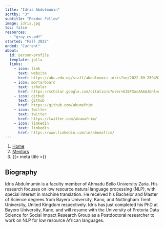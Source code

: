 ```yaml
---
title: "Idris Abdulmunin"
sortby: "3"
subtitle: "Posdoc Fellow"
image: idris.jpg
toc: false
resources: 
  - "gray_cv.pdf"
started: "Fall 2022"
ended: "Current"
about:
  id: person-profile
  template: jolla
  links:
    - icon: link
      text: website
      href: https://abu.edu.ng/staff/abdulmumin-idris?vn/2022-09-259493.html
    - icon: mortarboard
      text: scholar
      href: https://scholar.google.com/citations?user=UJBFXaoAAAAJ&hl=en&oi=ao
    - icon: github
      text: github
      href: https://github.com/abumafrim
    - icon: twitter
      text: twitter
      href: https://twitter.com/abumafrim/
    - icon: linkedin
      text: linkedin
      href: https://www.linkedin.com/in/abumafrim/
---
```


```{=html}
<nav aria-label="breadcrumb">
  <ol class="breadcrumb">
    <li class="breadcrumb-item"><a href="../../index.html">Home</a></li>
    <li class="breadcrumb-item"><a href="../../mentors.html">Mentors</a></li>
    <li class="breadcrumb-item active" aria-current="page">{{< meta title >}}</li>
  </ol>
</nav>
```

:::{#person-profile}
:::

## Biography
Idris Abdulmumin is a faculty member of Ahmadu Bello University Zaria. His research focuses on low resource natural language processing (NLP), with special interest in machine translation. He received his Bachelor and Master of Science degrees from Bayero University, Kano, and Nottingham Trent University, United Kingdom respectively. Idris has just completed his PhD at Bayero University, Kano, and will resume with the University of Pretoria Data Science for Social Impact Research Group as a Postdoctoral researcher to work on NLP for low resource African languages.

